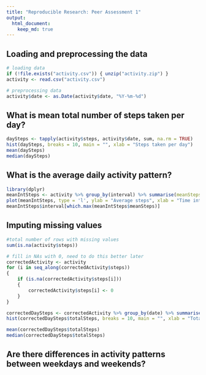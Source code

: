 ```yaml
---
title: "Reproducible Research: Peer Assessment 1"
output: 
  html_document:
    keep_md: true
---
```



## Loading and preprocessing the data

```r
# loading data
if (!file.exists("activity.csv")) { unzip("activity.zip") }
activity <- read.csv("activity.csv")

# preprocessing data
activity$date <- as.Date(activity$date, "%Y-%m-%d")
```

## What is mean total number of steps taken per day?

```r
daySteps <- tapply(activity$steps, activity$date, sum, na.rm = TRUE)
hist(daySteps, breaks = 10, main = "", xlab = "Steps taken per day")
mean(daySteps)
median(daySteps)
```

## What is the average daily activity pattern?

```r
library(dplyr)
meanIntSteps <- activity %>% group_by(interval) %>% summarise(meanSteps = mean(steps, na.rm = TRUE))
plot(meanIntSteps, type = 'l', ylab = "Average steps", xlab = "Time interval")
meanIntSteps$interval[which.max(meanIntSteps$meanSteps)]
```

## Imputing missing values

```r
#total number of rows with missing values
sum(is.na(activity$steps))

# fill in NAs with 0, need to do this better later
correctedActivity <- activity
for (i in seq_along(correctedActivity$steps))
{
    if (is.na(correctedActivity$steps[i]))
    {
        correctedActivity$steps[i] <- 0
    }
}

correctedDaySteps <- correctedActivity %>% group_by(date) %>% summarise(totalSteps = sum(steps))
hist(correctedDaySteps$totalSteps, breaks = 10, main = "", xlab = "Total steps taken per day")

mean(correctedDaySteps$totalSteps)
median(correctedDaySteps$totalSteps)
```

## Are there differences in activity patterns between weekdays and weekends?
